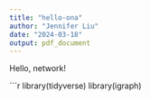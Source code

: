 ```yaml
---
title: "hello-ona"
author: "Jennifer Liu"
date: "2024-03-18"
output: pdf_document
---
```


Hello, network!

```r
library(tidyverse)
library(igraph)